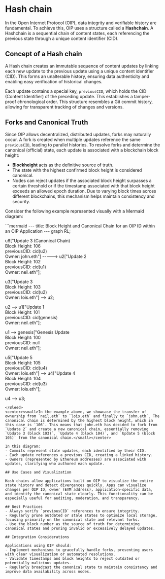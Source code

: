 
# Hash chain

In the Open Internet Protocol (OIP), data integrity and verifiable history are fundamental. To achieve this, OIP uses a structure called a **Hashchain**. A Hashchain is a sequential chain of content states, each referencing the previous state through a unique content identifier (CID).

## Concept of a Hash chain

A Hash chain creates an immutable sequence of content updates by linking each new update to the previous update using a unique content identifier (CID). This forms an unalterable history, ensuring data authenticity and enabling easy verification of historical changes. 

Each update contains a special key, `previousCID`, which holds the CID (Content Identifier) of the preceding update. This establishes a tamper-proof chronological order. This structure resembles a Git commit history, allowing for transparent tracking of changes and versions.

## Forks and Canonical Truth

Since OIP allows decentralized, distributed updates, forks may naturally occur. A fork is created when multiple updates reference the same `previousCID`, leading to parallel histories. To resolve forks and determine the canonical (official) state, each update is associated with a blockchain block height:

- **Blockheight** acts as the definitive source of truth.
- The state with the highest confirmed block height is considered canonical.
- Nodes can reject updates if the associated block height surpasses a certain threshold or if the timestamp associated with that block height exceeds an allowed epoch duration. Due to varying block times across different blockchains, this mechanism helps maintain consistency and security.

Consider the following example represented visually with a Mermaid diagram:

 <Bleed full>
```mermaid
---
title: Block Height and Canonical Chain for an OIP ID within an OIP Application
---
graph RL;

  u6["Update 3 (Canonical Chain)<br/>Block Height: 106<br/>previousCID: cid(u2)<br/>Owner: john.eth"] -----> 
  u2["Update 2<br/>Block Height: 102<br/>previousCID: cid(u1)<br/>Owner: neil.eth"];

  u3["Update 3<br/>Block Height: 103<br/>previousCID: cid(u2)<br/>Owner: lois.eth"] --> 
  u2;

  u2 --> 
  u1["Update 1<br/>Block Height: 101<br/>previousCID: cid(genesis)<br/>Owner: neil.eth"];

  u1 --> 
  genesis["Genesis Update<br/>Block Height: 100<br/>previousCID: null<br/>Owner: neil.eth"];

  u5["Update 5<br/>Block Height: 105<br/>previousCID: cid(u4)<br/>Owner: lois.eth"] --> 
  u4["Update 4<br/>Block Height: 104<br/>previousCID: cid(u3)<br/>Owner: lois.eth"];

  u4 --> 
  u3;
```
</Bleed>
<center><small>In the example above, we showcase the transfer of ownership from `neil.eth` to `lois.eth` and finally to `john.eth`. The canonical chain is determined by the highest block height, which in this case is `106`. This means that john.eth has decided to fork from `Update 2` and create a new canonical chain, essentially removing `Update 3 (block 103)`, `Update 4 (block 104)`, and `Update 5 (block 105)` from the canonical chain.</small></center>

In this diagram:
- Commits represent state updates, each identified by their CID.
- Each update references a previous CID, creating a linked history.
- Owners (represented by Ethereum addresses) are associated with updates, clarifying who authored each update.

## Use Cases and Visualization

Hash chains allow applications built on OIP to visualize the entire state history and detect divergences quickly. Apps can visualize changes per OIP ID, owner (EVM address), application-specific data, and identify the canonical state clearly. This functionality can be especially useful for auditing, moderation, and transparency.

## Best Practices
- Always verify `previousCID` references to ensure integrity.
- Regularly prune outdated or stale states to optimize local storage, focusing primarily on the canonical state and relevant forks.
- Use the block number as the source of truth for determining canonical states and pruning invalid or excessively delayed updates.

## Integration Considerations

Applications using OIP should:
- Implement mechanisms to gracefully handle forks, presenting users with clear visualization or automated resolutions.
- Validate timestamps and block heights to reject outdated or potentially malicious updates.
- Regularly broadcast the canonical state to maintain consistency and improve data availability across nodes.

